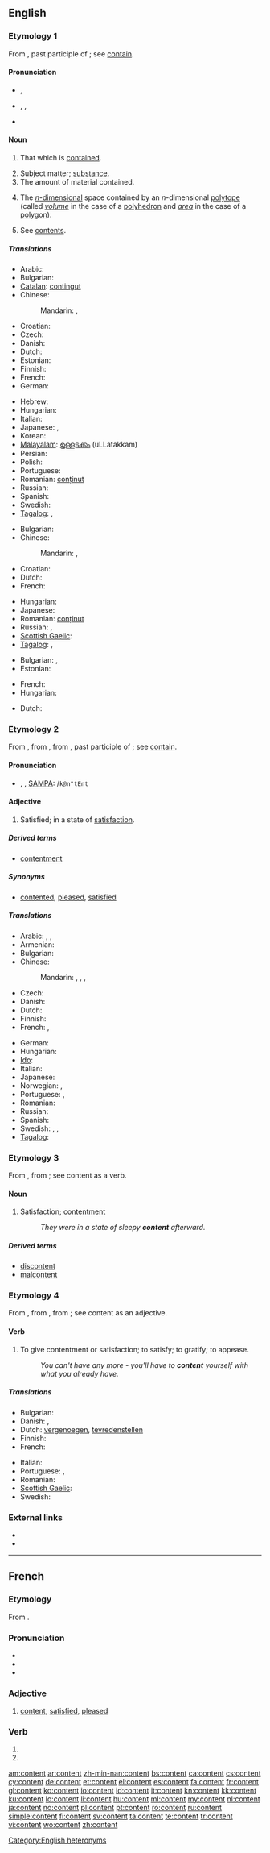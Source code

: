==English==

{{wikipedia}}

===Etymology 1===
From {{etyl|la}} {{term|contentus||satisfied, content}}, past participle of {{term|continere||to hold in, contain}}; see [[contain]].

====Pronunciation====
* {{a|RP}} {{IPA|/ˈkɒn.tɛnt/}}, {{SAMPA|/"kQn.tEnt/}}
* {{a|US}} {{enPR|kŏn'tĕnt}}, {{IPA|/ˈkɑn.tɛnt/}}, {{SAMPA|/"kAntEnt/}}
* {{audio|en-us-content.ogg|Audio (US)}}

====Noun====
{{en-noun|s|-}}

# {{uncountable}} That which is [[contain]]ed.
# Subject matter; [[substance]].
# The amount of material contained.
# {{mathematics}} The [[n-dimensional|''n''-dimensional]] space contained by an ''n''-dimensional [[polytope]] (called ''[[volume]]'' in the case of a [[polyhedron]] and ''[[area]]'' in the case of a [[polygon]]).
# See [[contents]].

=====Translations=====
{{trans-top|that which is contained}}
* Arabic: {{t|ar|محتوى|m|tr=muHtawaa|sc=Arab}}
* Bulgarian: {{t|bg|съдържание|n}}
* [[Catalan]]: [[contingut]] {{m}}
* Chinese:
*: Mandarin: {{t|zh|內容|sc=Hani}}, {{t|zh|内容|tr=nèiróng|sc=Hani}}
* Croatian: {{t+|hr|sadržaj|m|alt=sȁdržāj}}
* Czech: {{t-|cs|obsah|m}}
* Danish: {{t|da|indhold|n}}
* Dutch: {{t+|nl|inhoud|m}}
* Estonian: {{t-|et|sisu}}
* Finnish: {{t-|fi|sisältö}}
* French: {{t+|fr|contenu|m}}
* German: {{t+|de|Inhalt|m}}
{{trans-mid}}
* Hebrew: {{t|he|תכולה|f|tr=tkhula|sc=Hebr}}
* Hungarian: {{t+|hu|tartalom}}
* Italian: {{t+|it|contenuto|m}}
* Japanese: {{t|ja|内容|tr=ないよう, naiyō|sc=Jpan}}, {{t|ja|コンテンツ|tr=kontentsu|sc=Jpan}}
* Korean: {{t|ko|콘텐츠|tr=kontencheu|sc=Kore}}
* [[Malayalam]]: [[ഉള്ളടക്കം]] (uLLatakkam)
* Persian: {{t|fa|محتوی|tr=muhtavi|sc=Arab}}
* Polish: {{t+|pl|zawartość|f}}
* Portuguese: {{t+|pt|conteúdo|m}}
* Romanian: [[conținut]] {{n}}
* Russian: {{t|ru|содержание|n|tr=soderžánije|sc=Cyrl}}
* Spanish: {{t-|es|contenido|m}}
* Swedish: {{t+|sv|innehåll|n}}
* [[Tagalog]]: {{t-|tl|laman|xs=Tagalog}},  {{t|tl|nilalaman|xs=Tagalog}}
{{trans-bottom}}

{{trans-top|subject matter}}
* Bulgarian: {{t|bg|същност|f}}
* Chinese:
*: Mandarin: {{t|zh|內容|sc=Hani}}, {{t|zh|内容|tr=nèiróng|sc=Hani}}
* Croatian: {{t+|hr|sadržaj|m|alt=sȁdržāj}}
* Dutch: {{t+|nl|inhoud|m}}
* French: {{t+|fr|contenu|m}}
{{trans-mid}}
* Hungarian: {{t+|hu|tartalom}}
* Japanese: {{t|ja|コンテンツ|tr=kontentsu|sc=Jpan}}
* Romanian: [[conținut]] {{n}}
* Russian: {{t|ru|содержание|n|tr=soderžánije|sc=Cyrl}}, {{qualifier|neologism, e.g. media}} {{t|ru|контент|m|tr=kóntent|sc=Cyrl}}
* [[Scottish Gaelic]]: {{t|gd|susbaint|f}}
* [[Tagalog]]: {{t-|tl|laman|xs=Tagalog}},  {{t|tl|nilalaman|xs=Tagalog}}
{{trans-bottom}}

{{trans-top|the amount of material contained}}
* Bulgarian: {{t|bg|вместимост|f}},  {{t+|bg|капацитет|m}}
* Estonian: {{t|et|sisaldus}}
{{trans-mid}}
* French: {{t+|fr|contenu|m}}
* Hungarian: {{t+|hu|tartalom}}
{{trans-bottom}}

{{trans-top|mathematics: space contained by a polytope}}
* Dutch: {{t+|nl|inhoud|m}}
{{trans-mid}}
{{trans-bottom}}

===Etymology 2===
From {{etyl|enm}}, from {{etyl|fro}} {{term|content|lang=fro}}, from {{etyl|la}} {{term|contentus||satisfied, content}}, past participle of {{term|continere||to hold in, contain}}; see [[contain]].

====Pronunciation====
* {{enPR|kəntĕnt'}}, {{IPA|/kənˈtɛnt/}}, [[SAMPA]]: /<tt>k@n"tEnt</tt>

====Adjective====
{{en-adj}}

# Satisfied; in a state of [[satisfaction]].

=====Derived terms=====
* [[contentment]]

=====Synonyms=====
* {{sense|satisfied}} [[contented]], [[pleased]], [[satisfied]]

=====Translations=====
{{trans-top|satisfied}}
* Arabic: {{t|ar|مبصوط|tr=mabSuuT}},  {{t|ar|قانع|tr=faani`}},  {{t|ar|محتوى|tr=muHtawaa}}
* Armenian: {{t-|hy|գոհ|tr=goh}}
* Bulgarian: {{t|bg|доволен}}
* Chinese:
*: Mandarin: {{t-|cmn|滿足|sc=Hani}},  {{t-|cmn|满足|tr=mǎnzú|sc=Hani}},  {{t-|cmn|滿意|sc=Hani}},  {{t-|cmn|满意|tr=mǎnyì|sc=Hani}}
* Czech: {{t-|cs|spokojený|m}}
* Danish: {{t|da|tilfreds}}
* Dutch: {{t+|nl|tevreden}}
* Finnish: {{t+|fi|tyytyväinen}}
* French: {{t+|fr|content|m}}, {{t+|fr|contente|f}}
{{trans-mid}}
* German: {{t+|de|zufrieden}}
* Hungarian: {{t|hu|elégedett}}
* [[Ido]]: {{t+|io|kontenta|xs=Ido}}
* Italian: {{t+|it|contento}}
* Japanese: {{qualifier|verb}} {{t|ja|満足している|tr=manzoku shite iru}}
* Norwegian: {{t|no|fornøyd}},  {{t|no|tilfreds}}
* Portuguese: {{t+|pt|contente}}, {{t+|pt|satisfeito}}
* Romanian: {{t-|ro|mulțumit}}
* Russian: {{t+|ru|довольный|tr=dovól'nyj}}
* Spanish: {{t-|es|contento}}
* Swedish: {{t+|sv|nöjd}}, {{t+|sv|tillfreds}}, {{t+|sv|tillfredsställd}}
* [[Tagalog]]: {{t|tl|kuntento|xs=Tagalog}}
{{trans-bottom}}

===Etymology 3===
From {{etyl|fro}} {{term|contente||content, contentment}}, from {{term|contenter}}; see content as a verb.

====Noun====
{{en-noun}}

# Satisfaction; [[contentment]]
#: ''They were in a state of sleepy '''content''' afterward.''

=====Derived terms=====
* [[discontent]]
* [[malcontent]]

===Etymology 4===
From {{etyl|fro}} {{term|contenter}}, from {{etyl|ML.}} {{term|contentare||to satisfy}}, from {{etyl|la}} {{term|contentus||satisfied, content}}; see content as an adjective.

====Verb====
{{en-verb}}

# {{transitive}} To give contentment or satisfaction; to satisfy; to gratify; to appease.
#: ''You can't have any more - you'll have to '''content''' yourself with what you already have.''

=====Translations=====
{{trans-top|satisfy}}
* Bulgarian: {{t|bg|задоволявам}}
* Danish: {{t|da|stille tilfreds}}, {{t|da|tilfredsstille}}
* Dutch: [[vergenoegen]], [[tevredenstellen]]
* Finnish: {{t+|fi|tyydyttää}}
* French: {{t+|fr|satisfaire}}
{{trans-mid}}
* Italian: {{t+|it|soddisfare}}
* Portuguese: {{t+|pt|contentar}}, {{t+|pt|satisfazer}}
* Romanian: {{t+|ro|mulțumi}}
* [[Scottish Gaelic]]: {{t-|gd|sàsaich|xs=Scottish Gaelic}}
* Swedish: {{t+|sv|nöja}}
{{trans-bottom}}

===External links===
* {{R:Webster 1913}}
* {{R:Century 1911}}

[[Category:English heteronyms]]

----

==French==

===Etymology===
From {{etyl|la|fr}} {{term|contentus|lang=la}}.

===Pronunciation===
* {{IPA|/kɔ̃.tɑ̃/|lang=fr}}
* {{audio|Fr-content.ogg|audio}}
* {{homophones|comptant|contant|contents|lang=fr}}

===Adjective===
{{fr-adj}}

# [[#English|content]], [[satisfied]], [[pleased]]

===Verb===
{{fr-verb-form}}

# {{conjugation of|conter||3|p|pres|ind|lang=fr}}
# {{conjugation of|conter||3|p|pres|sub|lang=fr}}

[[am:content]]
[[ar:content]]
[[zh-min-nan:content]]
[[bs:content]]
[[ca:content]]
[[cs:content]]
[[cy:content]]
[[de:content]]
[[et:content]]
[[el:content]]
[[es:content]]
[[fa:content]]
[[fr:content]]
[[gl:content]]
[[ko:content]]
[[io:content]]
[[id:content]]
[[it:content]]
[[kn:content]]
[[kk:content]]
[[ku:content]]
[[lo:content]]
[[li:content]]
[[hu:content]]
[[ml:content]]
[[my:content]]
[[nl:content]]
[[ja:content]]
[[no:content]]
[[pl:content]]
[[pt:content]]
[[ro:content]]
[[ru:content]]
[[simple:content]]
[[fi:content]]
[[sv:content]]
[[ta:content]]
[[te:content]]
[[tr:content]]
[[vi:content]]
[[wo:content]]
[[zh:content]]